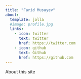 ```yaml
---
title: "Farid Musayev"
about:
  template: jolla
  #image: profile.jpg
  links:
    - icon: twitter
      text: twitter
      href: https://twitter.com
    - icon: github
      text: Github
      href: https://github.com
---
```

About this site
